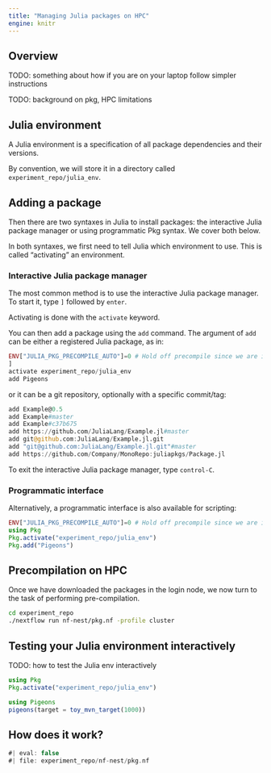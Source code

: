 ```yaml
---
title: "Managing Julia packages on HPC"
engine: knitr
---
```


## Overview 

TODO: something about how if you are on your laptop follow simpler instructions

TODO: background on pkg, HPC limitations


## Julia environment

A Julia environment is a specification of all package 
dependencies and their versions. 

By convention, we will store it in a 
directory called `experiment_repo/julia_env`.


## Adding a package

Then there are two syntaxes in Julia to install packages: the 
interactive Julia package manager or using programmatic Pkg 
syntax. We cover both below. 

In both syntaxes, we first need to tell Julia which environment 
to use. This is called "activating" an environment.


### Interactive Julia package manager

The most common method is to use the interactive Julia package 
manager. To start it, type `]` followed by `enter`. 

Activating is done with the `activate` keyword. 

You can then add a package using the `add` command. The argument of 
`add` can be either a registered Julia package, as in:

```julia
ENV["JULIA_PKG_PRECOMPILE_AUTO"]=0 # Hold off precompile since we are in login node
]
activate experiment_repo/julia_env
add Pigeons
```

or it can be a git repository, optionally with a specific 
commit/tag:

```julia
add Example@0.5
add Example#master
add Example#c37b675
add https://github.com/JuliaLang/Example.jl#master
add git@github.com:JuliaLang/Example.jl.git
add "git@github.com:JuliaLang/Example.jl.git"#master
add https://github.com/Company/MonoRepo:juliapkgs/Package.jl
```

To exit the interactive Julia package manager, type `control-C`.


### Programmatic interface

Alternatively, a programmatic interface is also available 
for scripting:

```julia
ENV["JULIA_PKG_PRECOMPILE_AUTO"]=0 # Hold off precompile since we are in login node
using Pkg 
Pkg.activate("experiment_repo/julia_env")
Pkg.add("Pigeons")
```


## Precompilation on HPC

Once we have downloaded the packages in the login node, 
we now turn to the task of performing pre-compilation. 

```bash
cd experiment_repo 
./nextflow run nf-nest/pkg.nf -profile cluster
```


## Testing your Julia environment interactively

TODO: how to test the Julia env interactively


```julia
using Pkg
Pkg.activate("experiment_repo/julia_env")

using Pigeons
pigeons(target = toy_mvn_target(1000))
```


## How does it work?

```groovy
#| eval: false
#| file: experiment_repo/nf-nest/pkg.nf
```
